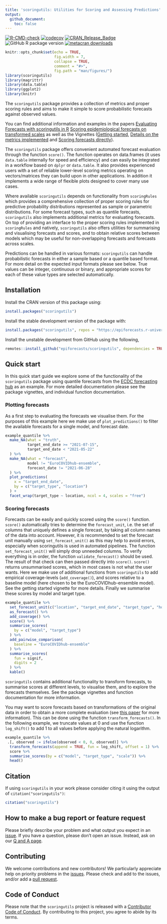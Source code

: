 ```yaml
---
title: 'scoringutils: Utilities for Scoring and Assessing Predictions'
output:
  github_document:
    toc: false
---
```


<!-- badges: start -->
[![R-CMD-check](https://github.com/epiforecasts/scoringutils/actions/workflows/R-CMD-check.yaml/badge.svg)](https://github.com/epiforecasts/scoringutils/actions/workflows/R-CMD-check.yaml)
[![codecov](https://codecov.io/github/epiforecasts/scoringutils/branch/main/graph/badge.svg)](https://app.codecov.io/gh/epiforecasts/scoringutils) 
[![CRAN\_Release\_Badge](https://www.r-pkg.org/badges/version-ago/scoringutils)](https://CRAN.R-project.org/package=scoringutils)
![GitHub R package version](https://img.shields.io/github/r-package/v/epiforecasts/scoringutils)
[![metacran
downloads](http://cranlogs.r-pkg.org/badges/grand-total/scoringutils)](https://cran.r-project.org/package=scoringutils)
<!-- badges: end -->


```r
knitr::opts_chunk$set(echo = TRUE,
                      fig.width = 7,
                      collapse = TRUE,
                      comment = "#>",
                      fig.path = "man/figures/")
library(scoringutils)
library(magrittr)
library(data.table)
library(ggplot2)
library(knitr)
```

The `scoringutils` package provides a collection of metrics and proper scoring rules and aims to make it simple to score probabilistic forecasts against observed values. 

You can find additional information and examples in the papers [Evaluating Forecasts with scoringutils in R](https://arxiv.org/abs/2205.07090) [Scoring epidemiological forecasts on transformed scales](https://journals.plos.org/ploscompbiol/article?id=10.1371/journal.pcbi.1011393) as well as the Vignettes ([Getting started](https://epiforecasts.io/scoringutils/articles/scoringutils.html), [Details on the metrics implemented](https://epiforecasts.io/scoringutils/articles/metric-details.html) and [Scoring forecasts directly](https://epiforecasts.io/scoringutils/articles/scoring-forecasts-directly.html)).

The `scoringutils` package offers convenient automated forecast evaluation through the function `score()`. The function operates on data.frames (it uses `data.table` internally for speed and efficiency) and can easily be integrated in a workflow based on `dplyr` or `data.table`. It also provides experienced users with a set of reliable lower-level scoring metrics operating on vectors/matrices they can build upon in other applications. In addition it implements a wide range of flexible plots designed to cover many use cases.

Where available `scoringutils` depends on functionality from `scoringRules` which provides a comprehensive collection of proper scoring rules for predictive probability distributions represented as sample or parametric distributions. For some forecast types, such as quantile forecasts, `scoringutils` also implements additional metrics for evaluating forecasts. On top of providing an interface to the proper scoring rules implemented in `scoringRules` and natively, `scoringutils` also offers utilities for summarising and visualising forecasts and scores, and to obtain relative scores between models which may be useful for non-overlapping forecasts and forecasts across scales. 

Predictions can be handled in various formats: `scoringutils` can handle probabilistic forecasts in either a sample based or a quantile based format. For more detail on the expected input formats please see below. True values can be integer, continuous or binary, and appropriate scores for each of these value types are selected automatically.

## Installation

Install the CRAN version of this package using:

```r
install.packages("scoringutils")
```

Install the stable development version of the package with:

```r
install.packages("scoringutils", repos = "https://epiforecasts.r-universe.dev")
```

Install the unstable development from GitHub using the following, 

```r
remotes::install_github("epiforecasts/scoringutils", dependencies = TRUE)
```

## Quick start

In this quick start guide we explore some of the functionality of the `scoringutils` package using quantile forecasts from the [ECDC forecasting hub](https://covid19forecasthub.eu/) as an example. For more detailed documentation please see the package vignettes, and individual function documentation.

### Plotting forecasts

As a first step to evaluating the forecasts we visualise them. For the purposes of this example here we make use of `plot_predictions()` to filter the available forecasts for a single model, and forecast date.

```r
example_quantile %>%
  make_NA(what = "truth", 
          target_end_date >= "2021-07-15", 
          target_end_date < "2021-05-22"
  ) %>%
  make_NA(what = "forecast",
          model != "EuroCOVIDhub-ensemble", 
          forecast_date != "2021-06-28"
  ) %>%
  plot_predictions(
    x = "target_end_date",
    by = c("target_type", "location")
  ) +
  facet_wrap(target_type ~ location, ncol = 4, scales = "free") 
```

### Scoring forecasts

Forecasts can be easily and quickly scored using the `score()` function. `score()` automatically tries to determine the `forecast_unit`, i.e. the set of columns that uniquely defines a single forecast, by taking all column names of the data into account. However, it is recommended to set the forecast unit manually using `set_forecast_unit()` as this may help to avoid errors, especially when scoringutils is used in automated pipelines. The function `set_forecast_unit()` will simply drop unneeded columns. To verify everything is in order, the function `validate_forecast()` should be used. The result of that check can then passed directly into `score()`. `score()` returns unsummarised scores, which in most cases is not what the user wants. Here we make use of additional functions from `scoringutils` to add empirical coverage-levels (`add_coverage()`), and scores relative to a baseline model (here chosen to be the EuroCOVIDhub-ensemble model). See the getting started vignette for more details. Finally we summarise these scores by model and target type.

```r
example_quantile %>%
  set_forecast_unit(c("location", "target_end_date", "target_type", "horizon", "model")) %>%
  as_forecast() %>%
  add_coverage() %>%
  score() %>%
  summarise_scores(
    by = c("model", "target_type")
  ) %>%
  add_pairwise_comparison(
    baseline = "EuroCOVIDhub-ensemble"
  ) %>%
  summarise_scores(
    fun = signif, 
    digits = 2
  ) %>%
  kable()
```

`scoringutils` contains additional functionality to transform forecasts, to summarise scores at different levels, to visualise them, and to explore the forecasts themselves. See the package vignettes and function documentation for more information.

You may want to score forecasts based on transformations of the original data in order to obtain a more complete evaluation (see [this paper](https://www.medrxiv.org/content/10.1101/2023.01.23.23284722v1) for more information). This can be done using the function `transform_forecasts()`. In the following example, we truncate values at 0 and use the function `log_shift()` to add 1 to all values before applying the natural logarithm. 

```r
example_quantile %>%
 .[, observed := ifelse(observed < 0, 0, observed)] %>%
  transform_forecasts(append = TRUE, fun = log_shift, offset = 1) %>%
  score %>%
  summarise_scores(by = c("model", "target_type", "scale")) %>%
  head()
```

## Citation

If using `scoringutils` in your work please consider citing it using the output of `citation("scoringutils")`:

```r
citation("scoringutils")
```

## How to make a bug report or feature request

Please briefly describe your problem and what output you expect in an [issue](https://github.com/epiforecasts/scoringutils/issues). If you have a question, please don't open an issue. Instead, ask on our [Q and A page](https://github.com/epiforecasts/scoringutils/discussions/categories/q-a).

## Contributing

We welcome contributions and new contributors! We particularly appreciate help on priority problems in the [issues](https://github.com/epiforecasts/scoringutils/issues). Please check and add to the issues, and/or add a [pull request](https://github.com/epiforecasts/scoringutils/pulls).

## Code of Conduct
  
Please note that the `scoringutils` project is released with a [Contributor Code of Conduct](https://epiforecasts.io/scoringutils/CODE_OF_CONDUCT.html). By contributing to this project, you agree to abide by its terms.

